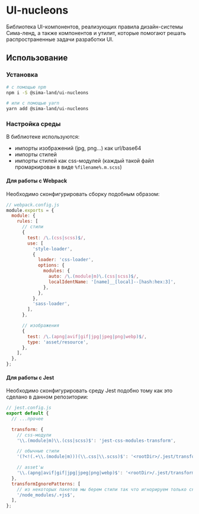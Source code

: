 # UI-nucleons

Библиотека UI-компонентов, реализующих правила дизайн-системы Сима-ленд, а также компонентов и утилит, которые помогают решать распространенные задачи разработки UI.

## Использование

### Установка

```bash
# с помощью npm
npm i -S @sima-land/ui-nucleons

# или с помощью yarn
yarn add @sima-land/ui-nucleons
```

### Настройка среды

В библиотеке используются:

- импорты изображений (jpg, png...) как url/base64
- импорты стилей
- импорты стилей как css-модулей (каждый такой файл промаркирован в виде `%filename%.m.scss`)

#### Для работы с Webpack

Необходимо сконфигурировать сборку подобным образом:

```js
// webpack.config.js
module.exports = {
  module: {
    rules: [
      // стили
      {
        test: /\.(css|scss)$/,
        use: [
          'style-loader',
          {
            loader: 'css-loader',
            options: {
              modules: {
                auto: /\.(module|m)\.(css|scss)$/,
                localIdentName: '[name]__[local]--[hash:hex:3]',
              },
            },
          },
          'sass-loader',
        ],
      },

      // изображения
      {
        test: /\.(apng|avif|gif|jpg|jpeg|png|webp)$/,
        type: 'asset/resource',
      },
    ],
  },
};
```

#### Для работы с Jest

Необходимо сконфигурировать среду Jest подобно тому как это сделано в данном репозитории:

```js
// jest.config.js
export default {
  // ...прочее

  transform: {
    // css-модули
    '\\.(module|m)\\.(css|scss)$': 'jest-css-modules-transform',

    // обычные стили
    '(?<!(.+\\.(module|m)))(\\.css|\\.scss)$': '<rootDir>/.jest/transforms/empty.js',

    // asset'ы
    '\\.(apng|avif|gif|jpg|jpeg|png|webp)$': '<rootDir>/.jest/transforms/asset.js',
  },
  transformIgnorePatterns: [
    // из некоторых пакетов мы берем стили так что игнорируем только скрипты
    '/node_modules/.+js$',
  ],
};
```
